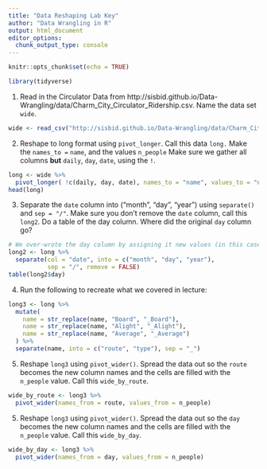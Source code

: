 ```yaml
---
title: "Data Reshaping Lab Key"
author: "Data Wrangling in R"
output: html_document
editor_options: 
  chunk_output_type: console
---
```


```r
knitr::opts_chunk$set(echo = TRUE)
```

```r
library(tidyverse)
```

1.  Read in the Circulator Data from http://sisbid.github.io/Data-Wrangling/data/Charm_City_Circulator_Ridership.csv.  Name the data set `wide`.

```r
wide <- read_csv("http://sisbid.github.io/Data-Wrangling/data/Charm_City_Circulator_Ridership.csv")
```

2. Reshape to long format using `pivot_longer`. Call this data `long.`  Make the `names_to = `
`name`, and the values `n_people`  Make sure we gather all columns **but**
`daily`, `day`, `date`, using the `!`.

```r
long <- wide %>% 
  pivot_longer( !c(daily, day, date), names_to = "name", values_to = "n_people")
head(long)
```

3.  Separate the `date` column into ("month", "day", "year") using `separate()` and `sep = "/"`.
Make sure you don't remove the `date` column, call this `long2`.  Do a table of the day column.  Where did the original `day` column go?

```r
# We over-wrote the day column by assigning it new values (in this case, calendar "day")
long2 <- long %>%
  separate(col = "date", into = c("month", "day", "year"),
           sep = "/", remove = FALSE)
table(long2$day)
```

4. Run the following to recreate what we covered in lecture:

```r
long3 <- long %>%
  mutate(
    name = str_replace(name, "Board", "_Board"),
    name = str_replace(name, "Alight", "_Alight"),
    name = str_replace(name, "Average", "_Average")
  ) %>%
  separate(name, into = c("route", "type"), sep = "_")

```

5. Reshape `long3` using `pivot_wider()`.  Spread the data out so the `route` becomes the new column names and the cells are filled with the `n_people` value.  Call this `wide_by_route`.

```r
wide_by_route <- long3 %>% 
  pivot_wider(names_from = route, values_from = n_people)
```

5. Reshape `long3` using `pivot_wider()`.  Spread the data out so the `day` becomes the new column names and the cells are filled with the `n_people` value.  Call this `wide_by_day`.

```r
wide_by_day <- long3 %>% 
  pivot_wider(names_from = day, values_from = n_people)
```
